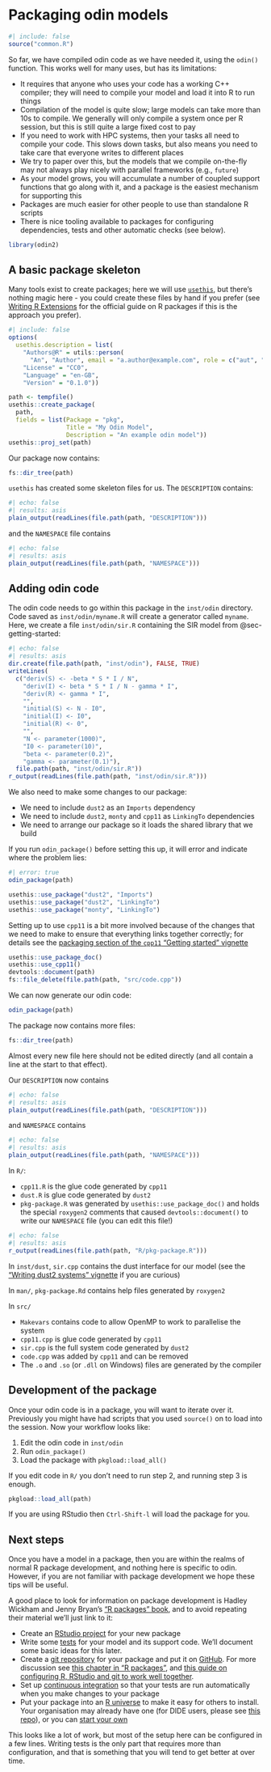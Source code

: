 # Packaging odin models

```r
#| include: false
source("common.R")
```

So far, we have compiled odin code as we have needed it, using the `odin()` function.  This works well for many uses, but has its limitations:

* It requires that anyone who uses your code has a working C++ compiler; they will need to compile your model and load it into R to run things
* Compilation of the model is quite slow; large models can take more than 10s to compile.  We generally will only compile a system once per R session, but this is still quite a large fixed cost to pay
* If you need to work with HPC systems, then your tasks all need to compile your code.  This slows down tasks, but also means you need to take care that everyone writes to different places
* We try to paper over this, but the models that we compile on-the-fly may not always play nicely with parallel frameworks (e.g., `future`)
* As your model grows, you will accumulate a number of coupled support functions that go along with it, and a package is the easiest mechanism for supporting this
* Packages are much easier for other people to use than standalone R scripts
* There is nice tooling available to packages for configuring dependencies, tests and other automatic checks (see below).

```r
library(odin2)
```

## A basic package skeleton

Many tools exist to create packages; here we will use [`usethis`](https://usethis.r-lib.org/), but there's nothing magic here - you could create these files by hand if you prefer (see [Writing R Extensions](https://cran.r-project.org/doc/manuals/r-release/R-exts.html) for the official guide on R packages if this is the approach you prefer).

```r
#| include: false
options(
  usethis.description = list(
    "Authors@R" = utils::person(
      "An", "Author", email = "a.author@example.com", role = c("aut", "cre")),
    "License" = "CC0",
    "Language" = "en-GB",
    "Version" = "0.1.0"))

```


```r
path <- tempfile()
usethis::create_package(
  path,
  fields = list(Package = "pkg",
                Title = "My Odin Model",
                Description = "An example odin model"))
usethis::proj_set(path)
```

Our package now contains:

```r
fs::dir_tree(path)
```

`usethis` has created some skeleton files for us.  The `DESCRIPTION` contains:

```r
#| echo: false
#| results: asis
plain_output(readLines(file.path(path, "DESCRIPTION")))
```

and the  `NAMESPACE` file contains

```r
#| echo: false
#| results: asis
plain_output(readLines(file.path(path, "NAMESPACE")))
```

## Adding odin code

The odin code needs to go within this package in the `inst/odin` directory.  Code saved as `inst/odin/myname.R` will create a generator called `myname`.  Here, we create a file `inst/odin/sir.R` containing the SIR model from @sec-getting-started:

```r
#| echo: false
#| results: asis
dir.create(file.path(path, "inst/odin"), FALSE, TRUE)
writeLines(
  c("deriv(S) <- -beta * S * I / N",
    "deriv(I) <- beta * S * I / N - gamma * I",
    "deriv(R) <- gamma * I",
    "",
    "initial(S) <- N - I0",
    "initial(I) <- I0",
    "initial(R) <- 0",
    "",
    "N <- parameter(1000)",
    "I0 <- parameter(10)",
    "beta <- parameter(0.2)",
    "gamma <- parameter(0.1)"),
  file.path(path, "inst/odin/sir.R"))
r_output(readLines(file.path(path, "inst/odin/sir.R")))
```

We also need to make some changes to our package:

* We need to include `dust2` as an `Imports` dependency
* We need to include `dust2`, `monty` and `cpp11` as `LinkingTo` dependencies
* We need to arrange our package so it loads the shared library that we build

If you run `odin_package()` before setting this up, it will error and indicate where the problem lies:

```r
#| error: true
odin_package(path)
```

```r
usethis::use_package("dust2", "Imports")
usethis::use_package("dust2", "LinkingTo")
usethis::use_package("monty", "LinkingTo")
```

Setting up to use `cpp11` is a bit more involved because of the changes that we need to make to ensure that everything links together correctly; for details see the [packaging section of the `cpp11` "Getting started" vignette](https://cpp11.r-lib.org/articles/cpp11.html#package)

```r
usethis::use_package_doc()
usethis::use_cpp11()
devtools::document(path)
fs::file_delete(file.path(path, "src/code.cpp"))
```

We can now generate our odin code:

```r
odin_package(path)
```

The package now contains more files:

```r
fs::dir_tree(path)
```

Almost every new file here should not be edited directly (and all contain a line at the start to that effect).

Our `DESCRIPTION` now contains

```r
#| echo: false
#| results: asis
plain_output(readLines(file.path(path, "DESCRIPTION")))
```

and `NAMESPACE` contains

```r
#| echo: false
#| results: asis
plain_output(readLines(file.path(path, "NAMESPACE")))
```

In `R/`:

* `cpp11.R` is the glue code generated by `cpp11`
* `dust.R` is glue code generated by `dust2`
* `pkg-package.R` was generated by `usethis::use_package_doc()` and holds the special `roxygen2` comments that caused `devtools::document()` to write our `NAMESPACE` file (you can edit this file!)

```r
#| echo: false
#| results: asis
r_output(readLines(file.path(path, "R/pkg-package.R")))
```

In `inst/dust`, `sir.cpp` contains the dust interface for our model (see the ["Writing dust2 systems" vignette](https://mrc-ide.github.io/dust2/articles/writing.html) if you are curious)

In `man/`, `pkg-package.Rd` contains help files generated by `roxygen2`

In `src/`

* `Makevars` contains code to allow OpenMP to work to parallelise the system
* `cpp11.cpp` is glue code generated by `cpp11`
* `sir.cpp` is the full system code generated by `dust2`
* `code.cpp` was added by `cpp11` and can be removed
* The `.o` and `.so` (or `.dll` on Windows) files are generated by the compiler

## Development of the package

Once your odin code is in a package, you will want to iterate over it.  Previously you might have had scripts that you used `source()` on to load into the session.  Now your workflow looks like:

1. Edit the odin code in `inst/odin`
2. Run `odin_package()`
3. Load the package with `pkgload::load_all()`

If you edit code in `R/` you don't need to run step 2, and running step 3 is enough.

```r
pkgload::load_all(path)
```

If you are using RStudio then `Ctrl-Shift-l` will load the package for you.

## Next steps

Once you have a model in a package, then you are within the realms of normal R package development, and nothing here is specific to odin.  However, if you are not familiar with package development we hope these tips will be useful.

A good place to look for information on package development is Hadley Wickham and Jenny Bryan's ["R packages" book](https://r-pkgs.org/), and to avoid repeating their material we'll just link to it:

* Create an [RStudio project](https://r-pkgs.org/workflow101.html#sec-workflow101-rstudio-projects) for your new package
* Write some [tests](https://r-pkgs.org/testing-basics.html) for your model and its support code.  We'll document some basic ideas for this later.
* Create a [git repository](https://git-scm.com/) for your package and put it on [GitHub](https://github.com/).  For more discussion see [this chapter in "R packages"](https://r-pkgs.org/software-development-practices.html#sec-sw-dev-practices-git-github), and [this guide on configuring R, RStudio and git to work well together](https://happygitwithr.com/).
* Set up [continuous integration](https://r-pkgs.org/software-development-practices.html#sec-sw-dev-practices-ci) so that your tests are run automatically when you make changes to your package
* Put your package into an [R universe](https://ropensci.org/r-universe/) to make it easy for others to install.  Your organisation may already have one (for DIDE users, please see [this repo](https://github.com/mrc-ide/mrc-ide.r-universe.dev)), or you can [start your own](https://docs.r-universe.dev/publish/set-up.html)

This looks like a lot of work, but most of the setup here can be configured in a few lines.  Writing tests is the only part that requires more than configuration, and that is something that you will tend to get better at over time.
